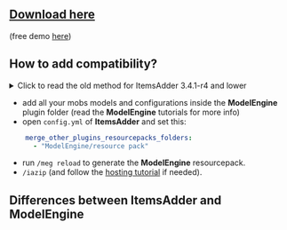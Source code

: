 
## [Download here](https://www.spigotmc.org/resources/conxeptworks-model-engine%E2%80%94ultimate-entity-model-manager-1-14-1-17-1.79477/)

(free demo [here](https://www.spigotmc.org/resources/conxeptworks-model-engine-demo-1-16-5-1-19-4.106521/))

## How to add compatibility?

<details>

<summary>Click to read the old method for ItemsAdder 3.4.1-r4 and lower</summary>

* add all your mobs models and configurations inside the **ModelEngine** plugin folder (read the **ModelEngine** tutorials for more info)
* run `/meg reload` to generate the **ModelEngine** resourcepack
* open the `plugins/ModelEngine/resource_pack/assets/` folder
* copy `assets` folder inside `plugins/ItemsAdder/contents/modelengine/resourcepack/` folder
* Run `/iazip` (and follow the [hosting tutorial](/../plugin-usage/resourcepack-hosting/) if needed)

</details>

* add all your mobs models and configurations inside the **ModelEngine** plugin folder (read the **ModelEngine** tutorials for more info)
* open `config.yml` of **ItemsAdder** and set this:

```yaml
    merge_other_plugins_resourcepacks_folders:
      - "ModelEngine/resource pack"
```

* run `/meg reload` to generate the **ModelEngine** resourcepack.
* `/iazip` (and follow the [hosting tutorial](/../plugin-usage/resourcepack-hosting/) if needed).

## Differences between ItemsAdder and ModelEngine


<Card title="ModelEngine vs ItemsAdder" icon="text" href="/faq/modelengine-vs-itemsadder" horizontal>
</Card>